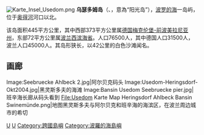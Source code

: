[[File:Karte_Insel_Usedom.png|thumb]]
'''乌瑟多姆岛'''（{{lang-de|'''Usedom'''}}、{{lang-pl|'''Uznam'''}}，意為“阳光岛”），[[波罗的海|波罗的海]]一岛屿，位于[[奥得河|奥得河]]河口以北。

该岛面积445平方公里，其中西部373平方公里属[[德国|德国]][[梅克伦堡-前波美拉尼亚州|梅克伦堡-前波美拉尼亚州]]，东部72平方公里属[[波兰|波兰]][[西滨海省|西滨海省]]。人口76500人，其中德国人口31500人，波兰人口45000人。其岛形狭长，以42公里的白色沙滩闻名。

==画廊==
<gallery>
Image:Seebruecke Ahlbeck 2.jpg|阿尔贝克码头
Image:Usedom-Heringsdorf-Okt2004.jpg|黑灵斯多夫的海滩 
Image:Bansin Usedom Seebruecke pier.jpg|班辛海长廊从码头看到
File:Usedom Karte Map Heringsdorf Ahlbeck Bansin Swinemünde.png|地图黑灵斯多夫与阿尔贝克和班辛海的海滨区，在波兰周边城市的希切
</gallery>

{{Commonscat|Usedom|乌瑟多姆岛}}

{{coord|53|56|N|14|05|E|type:isle|display=title}}

{{Authority control}}
[[Category:波兰岛屿|U]]
[[Category:德国岛屿|U]]
[[Category:跨國島嶼|Category:跨國島嶼]]
[[Category:波羅的海島嶼|Category:波羅的海島嶼]]